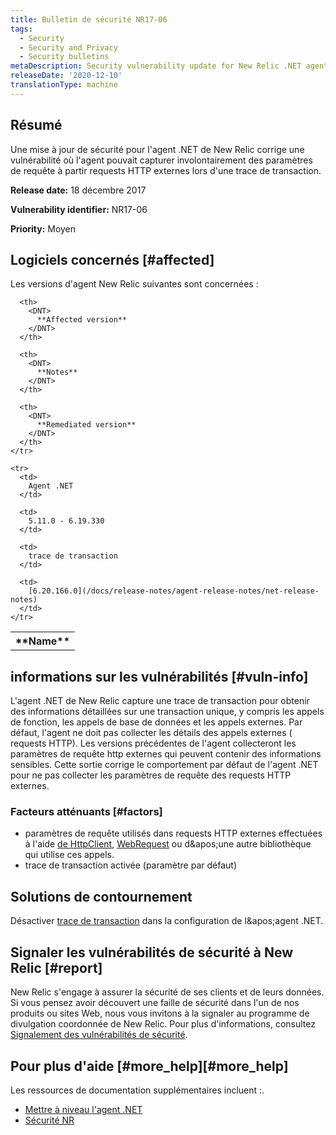 ```yaml
---
title: Bulletin de sécurité NR17-06
tags:
  - Security
  - Security and Privacy
  - Security bulletins
metaDescription: Security vulnerability update for New Relic .NET agent.
releaseDate: '2020-12-10'
translationType: machine
---
```


## Résumé

Une mise à jour de sécurité pour l'agent .NET de New Relic corrige une vulnérabilité où l'agent pouvait capturer involontairement des paramètres de requête à partir requests HTTP externes lors d'une trace de transaction.

<DNT>**Release date:**</DNT> 18 décembre 2017

<DNT>**Vulnerability identifier:**</DNT> NR17-06

<DNT>**Priority:**</DNT> Moyen

## Logiciels concernés [#affected]

Les versions d'agent New Relic suivantes sont concernées :

<table>
  <tbody>
    <tr>
      <th>
        <DNT>
          **Name**
        </DNT>
      </th>

      <th>
        <DNT>
          **Affected version**
        </DNT>
      </th>

      <th>
        <DNT>
          **Notes**
        </DNT>
      </th>

      <th>
        <DNT>
          **Remediated version**
        </DNT>
      </th>
    </tr>

    <tr>
      <td>
        Agent .NET
      </td>

      <td>
        5.11.0 - 6.19.330
      </td>

      <td>
        trace de transaction
      </td>

      <td>
        [6.20.166.0](/docs/release-notes/agent-release-notes/net-release-notes)
      </td>
    </tr>
  </tbody>
</table>

## informations sur les vulnérabilités [#vuln-info]

L'agent .NET de New Relic capture une trace de transaction pour obtenir des informations détaillées sur une transaction unique, y compris les appels de fonction, les appels de base de données et les appels externes. Par défaut, l'agent ne doit pas collecter les détails des appels externes ( requests HTTP). Les versions précédentes de l'agent collecteront les paramètres de requête http externes qui peuvent contenir des informations sensibles. Cette sortie corrige le comportement par défaut de l'agent .NET pour ne pas collecter les paramètres de requête des requests HTTP externes.

### Facteurs atténuants [#factors]

* paramètres de requête utilisés dans requests HTTP externes effectuées à l'aide [de HttpClient](https://msdn.microsoft.com/en-us/library/system.net.http.httpclient.aspx), [WebRequest](https://msdn.microsoft.com/en-us/library/system.net.webrequest.aspx) ou d&amp;apos;une autre bibliothèque qui utilise ces appels.
* trace de transaction activée (paramètre par défaut)

## Solutions de contournement

Désactiver [trace de transaction](/docs/agents/net-agent/configuration/net-agent-configuration#transaction_tracer) dans la configuration de l&amp;apos;agent .NET.

## Signaler les vulnérabilités de sécurité à New Relic [#report]

New Relic s'engage à assurer la sécurité de ses clients et de leurs données. Si vous pensez avoir découvert une faille de sécurité dans l'un de nos produits ou sites Web, nous vous invitons à la signaler au programme de divulgation coordonnée de New Relic. Pour plus d'informations, consultez [Signalement des vulnérabilités de sécurité](/docs/security/new-relic-security/data-privacy/reporting-security-vulnerabilities).

## Pour plus d'aide [#more\_help][#more_help]

Les ressources de documentation supplémentaires incluent :.

* [Mettre à niveau l'agent .NET](/docs/agents/net-agent/installation/update-net-agent)
* [Sécurité NR](https://newrelic.com/security)